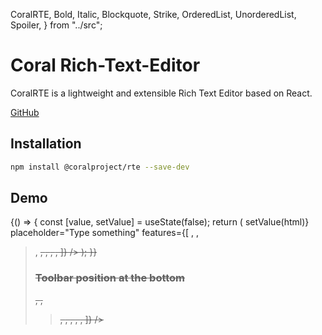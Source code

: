 
  CoralRTE,
  Bold,
  Italic,
  Blockquote,
  Strike,
  OrderedList,
  UnorderedList,
  Spoiler,
} from "../src";


# Coral Rich-Text-Editor

CoralRTE is a lightweight and extensible Rich Text Editor based on React.

[GitHub](https://github.com/coralproject/rte)

## Installation

```bash
npm install @coralproject/rte --save-dev
```

## Demo

<Playground>
  {() => {
    const [value, setValue] = useState(false);
    return (
      <CoralRTE
        value={value}
        onChange={(html) => setValue(html)}
        placeholder="Type something"
        features={[
          <Bold />,
          <Italic />,
          <Blockquote />,
          <Strike />,
          <OrderedList />,
          <UnorderedList />,
          <Spoiler />,
        ]}
      />
    );
  }}
</Playground>

### Toolbar position at the bottom

<Playground>
  <CoralRTE
    toolbarPosition="bottom"
    features={[
      <Bold />,
      <Italic />,
      <Blockquote />,
      <Strike />,
      <OrderedList />,
      <UnorderedList />,
      <Spoiler />,
    ]}
  />
</Playground>
